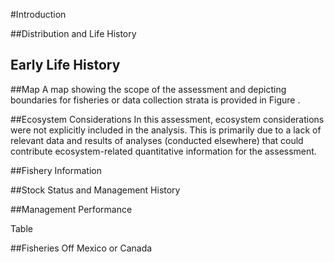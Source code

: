 <!-- ***********INTRODUCTION SECTION*************************************** -->

#Introduction

##Distribution and Life History



## Early Life History


##Map
A map showing the scope of the assessment and depicting boundaries for fisheries or 
data collection strata is provided in Figure \ref{fig:boundary_map}.

##Ecosystem Considerations
In this assessment, ecosystem considerations were not explicitly included in the analysis. 
This is primarily due to a lack of relevant data and results of analyses (conducted elsewhere) 
that could contribute ecosystem-related quantitative information for the assessment.


##Fishery Information



##Stock Status and Management History



##Management Performance

Table \ref{tab:mnmgt_perform}


##Fisheries Off Mexico or Canada

